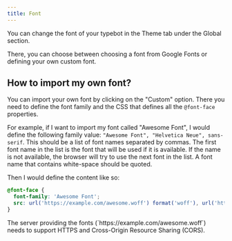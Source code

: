 ```yaml
---
title: Font
---
```


You can change the font of your typebot in the Theme tab under the Global section.

There, you can choose between choosing a font from Google Fonts or defining your own custom font.

## How to import my own font?

You can import your own font by clicking on the "Custom" option. There you need to define the font family and the CSS that defines all the `@font-face` properties.

For example, if I want to import my font called "Awesome Font", I would define the following family value: `"Awesome Font", "Helvetica Neue", sans-serif`. This should be a list of font names separated by commas. The first font name in the list is the font that will be used if it is available. If the name is not available, the browser will try to use the next font in the list. A font name that contains white-space should be quoted.

Then I would define the content like so:

```css
@font-face {
  font-family: 'Awesome Font';
  src: url('https://example.com/awesome.woff') format('woff'), url('https://example.com/awesome.ttf') format('truetype');
}
```

<Note>
The server providing the fonts (`https://example.com/awesome.woff`) needs to support HTTPS and Cross-Origin Resource Sharing (CORS).
</Note>
